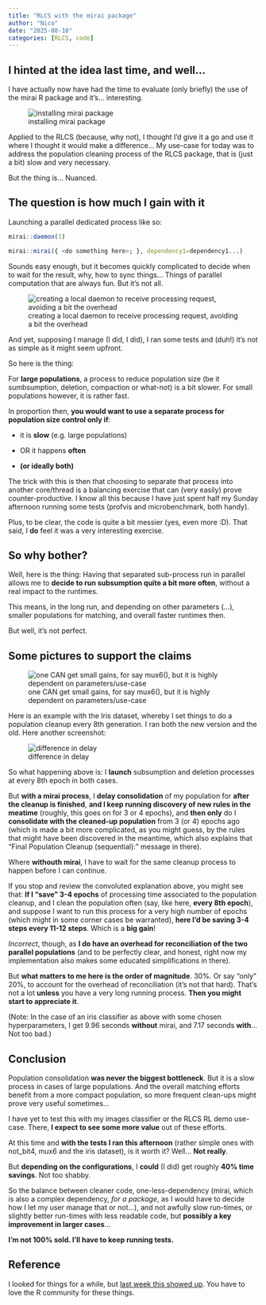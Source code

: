 ```yaml
---
title: "RLCS with the mirai package"
author: "Nico"
date: "2025-08-10"
categories: [RLCS, code]
---
```


## I hinted at the idea last time, and well...

I have actually now have had the time to evaluate (only briefly) the use of the mirai R package and it's... interesting.

![installing mirai package](installing_mirai.png)

Applied to the RLCS (because, why not), I thought I'd give it a go and use it where I thought it would make a difference... My use-case for today was to address the population cleaning process of the RLCS package, that is (just a bit) slow and very necessary.

But the thing is... Nuanced.

## The question is how much I gain with it

Launching a parallel dedicated process like so:

``` r
mirai::daemon(1)

mirai::mirai({ <do something here>; }, dependency1=dependency1...)
```

Sounds easy enough, but it becomes quickly complicated to decide when to wait for the result, why, how to sync things... Things of parallel computation that are always fun. But it's not all.

![creating a local daemon to receive processing request, avoiding a bit the overhead](dedicated_local_daemon.png){fig-align="center"}

And yet, supposing I manage (I did, I did), I ran some tests and (duh!) it's not as simple as it might seem upfront.

So here is the thing:

For **large populations**, a process to reduce population size (be it sumbsumption, deletion, compaction or what-not) is a bit slower. For small populations however, it is rather fast.

In proportion then, **you would want to use a separate process for population size control only if**:

-   it is **slow** (e.g. large populations)

-   OR it happens **often**

-   **(or ideally both)**

The trick with this is then that choosing to separate that process into another core/thread is a balancing exercise that can (very easily) prove counter-productive. I know all this because I have just spent half my Sunday afternoon running some tests (profvis and microbenchmark, both handy).

Plus, to be clear, the code is quite a bit messier (yes, even more :D). That said, I **do** feel it was a very interesting exercise.

## So why bother?

Well, here is the thing: Having that separated sub-process run in parallel allows me to **decide to run subsumption quite a bit more often**, without a real impact to the runtimes.

This means, in the long run, and depending on other parameters (...), smaller populations for matching, and overall faster runtimes then.

But well, it's not perfect.

## Some pictures to support the claims

![one CAN get small gains, for say mux6(), but it is highly dependent on parameters/use-case](slight_gains.png){fig-align="center"}

Here is an example with the Iris dataset, whereby I set things to do a population cleanup every 8th generation. I ran both the new version and the old. Here another screenshot:

![difference in delay](12_instead_of_8.png){fig-align="center"}

So what happening above is: I **launch** subsumption and deletion processes at every 8th epoch in both cases.

But **with a mirai process**, I **delay consolidation** of my population for **after the cleanup is finished**, **and I keep running discovery of new rules in the meatime** (roughly, this goes on for 3 or 4 epochs), and **then only** do I **consolidate with the cleaned-up population** from 3 (or 4) epochs ago (which is made a bit more complicated, as you might guess, by the rules that might have been discovered in the meantime, which also explains that "Final Population Cleanup (sequential):" message in there).

Where **withouth mirai**, I have to wait for the same cleanup process to happen before I can continue.

If you stop and review the convoluted explanation above, you might see that: **If I "save" 3-4 epochs** of processing time associated to the population cleanup, and I clean the population often (say, like here, **every 8th epoch**), and suppose I want to run this process for a very high number of epochs (which might in some corner cases be warranted), **here I'd be saving 3-4 steps every 11-12 steps**. Which is a **big gain**!

*Incorrect*, though, as **I do have an overhead for reconciliation of the two parallel populations** (and to be perfectly clear, and honest, right now my implementation also makes some educated simplifications in there).

But **what matters to me here is the order of magnitude**. 30%. Or say "only" 20%, to account for the overhead of reconciliation (it's not that hard). That's not a lot **unless** you have a very long running process. **Then you might start to appreciate it**.

(Note: In the case of an iris classifier as above with some chosen hyperparameters, I get 9.96 seconds **without** mirai, and 7.17 seconds **with**... Not too bad.)

## Conclusion

Population consolidation **was never the biggest bottleneck**. But it is a slow process in cases of large populations. And the overall matching efforts benefit from a more compact population, so more frequent clean-ups might prove very useful sometimes...

I have yet to test this with my images classifier or the RLCS RL demo use-case. There, **I expect to see some more value** out of these efforts.

At this time and **with the tests I ran this afternoon** (rather simple ones with not_bit4, mux6 and the iris dataset), is it worth it? Well... **Not really**.

But **depending on the configurations**, I **could** (I did) get roughly **40% time savings**. Not too shabby.

So the balance between cleaner code, one-less-dependency (mirai, which is also a complex dependency, *for a package*, as I would have to decide how I let my user manage that or not...), and not awfully slow run-times, or slightly better run-times with less readable code, but **possibly a key improvement in larger cases**...

**I'm not 100% sold. I'll have to keep running tests.**

## Reference

I looked for things for a while, but [last week this showed up](https://youtu.be/sGLD8oVquho?feature=shared). You have to love the R community for these things.
